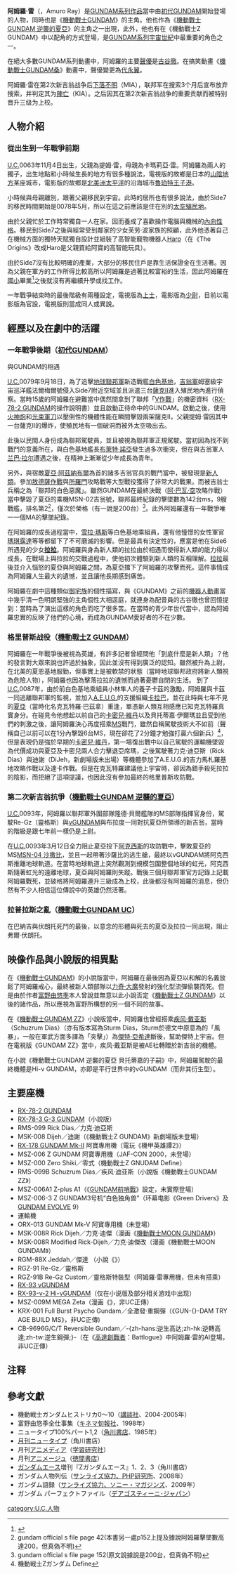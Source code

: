 {{noteTA|G1=GundamUC
|T=zh-hans:阿姆罗·雷;zh-hk:阿寶·尼爾;zh-tw:阿姆羅·雷;
|1=zh-hans:上尉;zh-hk:上尉;zh-tw:上尉;
|2=zh-hans:·雷;zh-hk:·尼爾;zh-tw:·雷;
|3=zh-hans:主角;zh-hk:主角;zh-tw:主角;
|4=zh-hans:阿姆罗;zh-hk:阿寶;zh-tw:阿姆羅;
}}

{{Refimprove|time=2017-06-09T15:41:28+00:00}}

'''阿姆羅·雷'''（{{lang|ja|アムロ・レイ}}，Amuro Ray）是[[GUNDAM系列作品|GUNDAM系列作品]]當中由[[機動戰士GUNDAM|初代GUNDAM]]開始登場的人物，同時也是《[[機動戰士GUNDAM|機動戰士GUNDAM]]》的主角。他也作為《[[機動戰士GUNDAM_逆襲的夏亞|機動戰士GUNDAM 逆襲的夏亞]]》的主角之一出現，此外，他也有在《機動戰士Z GUNDAM》中以配角的方式登場，是[[GUNDAM系列|GUNDAM系列]][[宇宙世紀|宇宙世紀]]中最重要的角色之一。

在絕大多數GUNDAM系列動畫中，阿姆羅的主要[[聲優|聲優]]是[[古谷徹|古谷徹]]。在搞笑動畫《[[機動戰士GUNDAM桑|機動戰士GUNDAM桑]]》動畫中，聲優變更為[[代永翼|代永翼]]。

阿姆羅·雷在第2次新吉翁战争后[[任務中失蹤|下落不明]]（MIA），联邦军在搜索3个月后宣布放弃搜索，并判定其为[[陣亡|陣亡]]（KIA）。之后因其在第2次新吉翁战争的重要贡献而被特别晋升三级为上校。

== 人物介紹 ==
=== 從出生到一年戰爭前期 ===
[[宇宙世紀_(GUNDAM)|U.C.]]0063年11月4日出生，父親為提姆·雷，母親為卡瑪莉亞·雷。阿姆羅為兩人的獨子，出生地點和小時候生長的地方有很多種說法，電視版的故鄉是日本的[[山陰地方|山陰地方]]某座城市，電影版的故鄉是[[北美洲|北美洲]][[太平洋|太平洋]]的沿海城市[[魯珀特王子港|魯珀特王子港]]。

小時候與母親離別，跟著父親移民到宇宙。此時的居所也有很多說法，由於Side7的移民時間開始是0078年5月，所以在這之前應該是住在別的[[太空殖民地|太空殖民地]]。

由於父親忙於工作時常獨自一人在家。因而養成了喜歡操作電腦與機械的[[內向|內向]][[性格|性格]]。移民到Side7之後與經常受到鄰家的少女芙劳·波家族的照顧，此外他憑著自己在機械方面的獨特天賦獨自設計並組裝了高智能寵物機器人[[Haro|Haro]]（在《The Origins》改成Haro是父親買給阿寶的高智能玩具）。

由於Side7沒有比較明確的產業，大部分的移民住戶是靠生活保證金在生活著。因為父親在軍方的工作所得比較高所以阿姆羅是過著比較富裕的生活，因此阿姆羅在[[國小|國小]]畢業<ref>{{lang|ja|機動戦士ガンダム第30話「小さな防衛線」}}</ref>之後就沒有再繼續升學或找工作。

一年戰爭結束時的最後階級有兩種設定，電視版為[[上士|上士]]，電影版為[[少尉|少尉]]，目前以電影版為官設，電視版則當成同人或異說。

== 經歷以及在劇中的活躍 ==
=== 一年戰爭後期（[[機動戰士GUNDAM|初代GUNDAM]]） ===
; 與GUNDAM的相遇
[[宇宙世紀_(GUNDAM)|U.C.]]0079年9月18日，為了追擊[[地球聯邦軍|地球聯邦軍]]新造戰艦[[白色基地|白色基地]]，[[吉翁公國|吉翁軍]]姆塞級宇宙巡洋艦法爾梅爾號侵入Side7附近空域並且派遣三台[[MS-06系列機動戰士|薩克II]]進入殖民地內進行偵察。當時15歲的阿姆羅在避難當中偶然間拿到了聯邦「[[V作戰|V作戰]]」的機密資料（[[RX-78系列機動戰士|RX-78-2 GUNDAM]]的操作說明書）並且啟動正待命中的GUNDAM。啟動之後，使用[[火神炮|火神炮]]和[[光束軍刀|光束軍刀]]以壓倒性的機體性能在瞬間擊毀兩架薩克II，父親提姆·雷因其中一台薩克II的爆炸，使殖民地有一個破洞而被外太空吸出去。

此後以民間人身份成為聯邦駕駛員，並且被視為聯邦軍正規駕駛。當初因為找不到戰鬥的意義所在，與白色基地艦長[[布萊特·諾亞|布萊特·諾亞]]發生過多次衝突，但在與吉翁軍人[[藍巴·拉魯|兰巴·拉尔]]遭遇之後，在精神上漸漸從少年成長為青年。

另外，與宿敵[[夏亞·阿茲納布爾|夏亞·阿茲納布爾]]為首的諸多吉翁官兵的戰鬥當中，被發現是[[新人類|新人類]]。參加[[敖德薩作戰|敖德薩作戰]]與[[宇宙殖民地_(GUNDAM世界)#所羅門|所羅門]]攻略戰等大型戰役獲得了非常大的戰果。而被吉翁士兵稱之為「聯邦的白色惡魔」。雖然GUNDAM在最終決戰（[[宇宙殖民地_(GUNDAM世界)#阿·巴瓦·空(A_Baoa_Qu)|阿·巴瓦·空]]攻略作戰）當中擊毀了夏亞的乘機MSN-02吉翁號，聯邦最終紀錄的擊墜數為142台ms，9艘戰艦，排名第2<ref>gundam official s file page 42(本書另一處p152上提及據說阿姆羅擊墜數高達200，但真偽不明)</ref>，僅次於榮格（有一說是200台）<ref>gundam official s file page 152(原文說據說是200台，但真偽不明)</ref>。此外阿姆羅還有一年戰爭唯一一個MA的擊墜紀錄。

在阿姆羅的成長過程當中，[[雪拉·瑪斯|雪拉·瑪斯]]等白色基地乘組員，還有他憧憬的女性軍官[[瑪琪露達|瑪琪露達]]等等都留下了不可磨滅的影響。但是最具有決定性的，應當是他在Side6所遇見的少女'''[[拉拉·遜|拉拉]]'''。阿姆羅與身為新人類的拉拉由於相遇而使得新人類的能力得以成長，在戰場上與拉拉的交戰過程中，使他初次體驗到新人類的互相理解。[[拉拉·遜|拉拉]]最後並介入惱怒的夏亞與阿姆羅之間，為夏亞擋下了阿姆羅的攻擊而死。這件事情成為阿姆羅人生最大的遺憾，並且讓他長期感到痛苦。

阿姆羅在劇中這種類似[[御宅族|御宅族]]的個性描寫，與《GUNDAM》之前的[[機器人動畫|機器人動畫]]當中幾乎清一色明朗堅強的主角個性大相逕庭，就連身為配音員的古谷徹也曾回憶提到：當時為了演出這樣的角色而吃了很多苦。在當時的青少年世代當中，認為阿姆羅忠實的反映了他們的心境，而成為GUNDAM愛好者的不在少數。

=== 格里普斯战役（[[機動戰士Z_GUNDAM|機動戰士Z GUNDAM]]） ===
阿姆羅在一年戰爭後被視為英雄，有許多記者曾經問他「到底什麼是新人類」？他的發言對大眾來說也許過於抽象，因此並沒有得到廣泛的認知。雖然被升為上尉，在北美的夏恩基地服勤，但事實上是被軟禁的狀態（當時地球聯邦政府將新人類視為危險人物），阿姆羅也因為擊落拉拉的遺憾而過著憂鬱自閉的生活。
到了[[宇宙世紀_(GUNDAM)|U.C.]]0087年，由於前白色基地乘組員小林隼人的養子卡茲的激勵，阿姆羅與卡茲一同逃離聯邦軍的監視，並加入[[A.E.U.G.|A.E.U.G.]]的支援組織[[卡拉巴|卡拉巴]]，並在此時與七年不見的[[夏亞·阿茲納布爾|夏亞]]（當時化名克瓦特羅·巴茲拿）重逢，單憑新人類互相感應已知克瓦特羅真實身分。在碰見令他想起以前自己的[[卡密兒·維丹|卡密兒·維丹]]以及貝托蒂嘉·伊爾瑪並且受到他們的刺激之後，讓阿姆羅決心再度搭乘[[機動戰士|MS]]戰鬥，雖然自稱駕駛技術大不如前（聲稱自己以前可以在1分內擊毀6台MS，現在卻花了2分鐘才勉強打贏六個新兵）<ref>機動戦士Ζガンダム Define</ref>，但是表現仍是強於早期的[[卡密兒·維丹|卡密兒·維丹]]，第一場復出戰中以自己駕駛的運輸機墜毀為代價成功與夏亞及卡密兒兩人合力擊退亞席瑪，之後駕駛著力克·迪亞斯（Rick Dias）與迪謝（DiJeh，新劇場版未出場）等機體參加了A.E.U.G.的吉力馬札羅基地攻略作戰以及達卡作戰。但是在克瓦特羅建議他上宇宙時，卻因為錯手殺死拉拉的陰影，而拒絕了這項提議，也因此沒有參加最終的格里普斯攻防戰。

=== 第二次新吉翁抗爭（[[機動戰士GUNDAM_逆襲的夏亞|機動戰士GUNDAM 逆襲的夏亞]]） ===
[[宇宙世紀_(GUNDAM)|U.C.]]0093年，阿姆羅以聯邦軍外圍部隊隆德·貝爾艦隊的MS部隊指揮官身份，駕駛Re-Gz（靈格斯）與[[RX-93系列机动战士|νGUNDAM]]與布拉度一同對抗夏亞所領導的新吉翁，當時的階級是跟七年前一樣仍是上尉。

在[[宇宙世紀_(GUNDAM)|U.C.]]0093年3月12日全力阻止夏亞投下[[阿克西斯|阿克西斯]]的攻防戰中，擊敗夏亞的MS[[MSN-04|MSN-04 沙撒比]]，並且一起帶著沙薩比的逃生艙，最終以νGUNDAM將阿克西斯推離地球軌道。在當時地球軌道上突然觀測到規模包圍整個地球的虹光，阿克西斯隨著虹光的遠離地球，夏亞與阿姆羅則失蹤。戰後三個月聯邦軍官方記錄上記載阿姆羅戰死，並破格將阿姆羅連升三級成為上校，此後都沒有阿姆羅的消息，但仍然有不少人相信這位傳說中的英雄仍然活著。

=== 拉普拉斯之亂（[[機動戰士GUNDAM_UC|機動戰士GUNDAM UC]]） ===
在巴納吉與伏朗托死鬥的最後，以意念的形體與死去的夏亞及拉拉一同出現，阻止弗爾·伏朗托。

== 映像作品與小說版的相異點 ==
在《[[機動戰士GUNDAM|機動戰士GUNDAM]]》的小說版當中，阿姆羅在最後因為夏亞以和解的名義放鬆了阿姆羅戒心，最終被新人類部隊以[[MS-09|力奇·大魔]]發射的強化型流彈偷襲而死。但是由於作者[[富野由悠季|富野由悠季]]本人曾說並無意以此小說否定《[[機動戰士Z_GUNDAM|機動戰士Z GUNDAM]]》以後的諸作品，所以應視為富野所構想的另一個不同的故事。

在《[[機動戰士GUNDAM_ZZ|機動戰士GUNDAM ZZ]]》小說版當中，阿姆羅也曾經搭乘[[疾风·戴亚斯|疾风·戴亚斯]]（Schuzrum Dias）（亦有版本寫為Sturm Dias，Sturm於德文中原意為的「風暴」，一般在軍武方面多譯為「突擊」）為[[傑特·亞希達|傑特·亞希達]]斷後，幫助傑特上宇宙。但在電視版《GUNDAM ZZ》當中，疾风·戴亚斯是被AE社轉贈於新吉翁的機體。

在小說《機動戰士GUNDAM 逆襲的夏亞 貝托蒂嘉的子嗣》中，阿姆羅駕駛的最終機體是Hi-ν GUNDAM，亦即是平行世界中的νGUNDAM（而非其衍生型）。

== 主要座機 ==
* [[RX-78系列机动战士|RX-78-2 GUNDAM]]
* [[RX-78系列机动战士|RX-78-3 G-3 GUNDAM]]（小說版）
* RMS-099 Rick Dias／力克·迪亞斯
* MSK-008 Dijeh／迪謝（《機動戰士Z GUNDAM》新劇場版未登場）
* [[RX-178系列机动战士|RX-178 GUNDAM Mk-II]] 阿寶專用機（電玩《機甲英雄譚2》）
* MSZ-006 Z GUNDAM 阿寶專用機（JAF-CON 2000，未登場）
* MSZ-000 Zero Shiki／零式（機動戰士Ζ GNUDAM Define）
* RMS-099B Schuzrum Dias／疾风·迪亚斯（小說版《機動戰士GUNDAM ZZ》）
* MSZ-006A1 Z-plus A1（《[[GUNDAM前哨戰|GUNDAM前哨戰]]》設定，未實際登場）
* MSZ-006-3 Z GUNDAM3号机“白色独角兽”（环幕电影《Green Drivers》及[[GUNDAM_EVOLVE|GUNDAM EVOLVE]] 9）
*運輸機
* ORX-013 GUNDAM Mk-V 阿寶專用機（未登場）
* MSK-008R Rick Dijeh／力克·迪傑（漫画《[[機動戰士MOON_GUNDAM|機動戰士MOON GUNDAM]]》）
* MSK-008R Modified Rick-Dijeh／力克·迪傑改（漫画《機動戰士MOON GUNDAM》）
* RGM-88X Jeddah／傑達 （小說《{{lang|ja|機動戦士ガンダム ハイ・ストリーマー}}》）
* RGZ-91 Re-Gz／靈格斯
* RGZ-91B Re-Gz Custom／靈格斯特裝型（阿姆羅·雷專用機，但未有搭乘）
* [[RX-93系列机动战士|RX-93 νGUNDAM]]
* [[RX-93系列机动战士#RX-93-ν-2_Hi-ν_Gundam|RX-93-ν-2 Hi-νGUNDAM]]（仅在小说版及部分相关游戏中出现）
* MSZ-009M MEGA Zeta（漫画《{{lang|ja|機動戦士VS伝説巨神 逆襲のギガンティス}}》，非UC正傳）
* KRX-001 Full Burst Psycho Gundam／全激發·重鋼彈（《GUN-{}-DAM TRY AGE BUILD MS》，非UC正傳)
* CB-9696G/C/T Reversible Gundam／-{zh-hans:逆生高达;zh-hk:逆轉高達;zh-tw:逆生鋼彈;}-（在《[[高達創戰者|高達創戰者]]：Battlogue》中阿姆羅·雷的AI登場，非UC正傳）

==注释==
{{reflist}}

==參考文獻==
*機動戦士ガンダムヒストリカ0～10（[[講談社|講談社]]、2004-2005年）
*富野由悠季全仕事集（[[キネマ旬報社|キネマ旬報社]]、1998年）
*ニュータイプ100%パート1,2（[[角川書店|角川書店]]、1985年）
*[[月刊ニュータイプ|月刊ニュータイプ]]（角川書店）<!--85年4月～86年5月-->
*月刊[[アニメディア|アニメディア]]（[[学研ホールディングス|学習研究社]]）
*月刊[[アニメージュ|アニメージュ]]（[[徳間書店|徳間書店]]）
*[[ガンダムエース|ガンダムエース]]増刊『Ζガンダムエース』1、2、3（角川書店）
*ガンダム人物列伝（[[サンライズ協力、PHP研究所|サンライズ協力、PHP研究所]]、2008年）
*ガンダム語録（[[サンライズ協力、ソニー・マガジンズ|サンライズ協力、ソニー・マガジンズ]]、2009年）
*ガンダム パーフェクトファイル（[[デアゴスティーニ･ジャパン|デアゴスティーニ･ジャパン]]）
{{宇宙世紀|人物}}
{{DEFAULTSORT:Amuro Ray}}
[[category:U.C.人物|category:U.C.人物]]